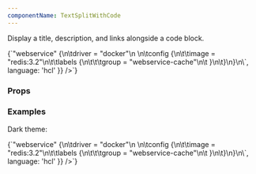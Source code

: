 ```yaml
---
componentName: TextSplitWithCode
---
```


Display a title, description, and links alongside a code block.

<LiveComponent>
{`<TextSplitWithCode
  textSplit={{
    heading: 'Container Orchestration',
    content: 'Deploy, manage, and scale your containers with the Docker, Podman, or Singularity task driver.',
    links: [
      {
        text: 'Read More',
        url: 'https://learn.hashicorp.com/collections/nomad/manage-jobs',
        type: 'outbound',
      },
    ],
  }}
  codeBlock={{
    options: { showWindowBar: true },
    code: \`task <span class="token string">"webservice"</span> <span class="token punctuation">{</span>\n\t<span class="token property">driver</span> <span class="token punctuation">=</span> <span class="token string">"docker"</span>\n  \n\t<span class="token keyword">config</span> <span class="token punctuation">{</span>\n\t\t<span class="token property">image</span> <span class="token punctuation">=</span> <span class="token string">"redis:3.2"</span>\n\t\t<span class="token keyword">labels</span> <span class="token punctuation">{</span>\n\t\t\t<span class="token property">group</span> <span class="token punctuation">=</span> <span class="token string">"webservice-cache"</span>\n\t  <span class="token punctuation">}</span>\n\t<span class="token punctuation">}</span>\n<span class="token punctuation">}</span>\n\`,
    language: 'hcl'
  }}
/>`}
</LiveComponent>

<UsageDetails packageJson={packageJson} />

### Props

<PropsTable props={componentProps} />

### Examples

Dark theme:

<LiveComponent>
{`<TextSplitWithCode
  textSplit={{
    heading: 'Container Orchestration',
    content: 'Deploy, manage, and scale your containers with the Docker, Podman, or Singularity task driver.',
    theme: 'dark',
    links: [
      {
        text: 'Read More',
        url: 'https://learn.hashicorp.com/collections/nomad/manage-jobs',
        type: 'outbound',
      },
    ],
  }}
  codeBlock={{
    options: { showWindowBar: true },
    code: \`task <span class="token string">"webservice"</span> <span class="token punctuation">{</span>\n\t<span class="token property">driver</span> <span class="token punctuation">=</span> <span class="token string">"docker"</span>\n  \n\t<span class="token keyword">config</span> <span class="token punctuation">{</span>\n\t\t<span class="token property">image</span> <span class="token punctuation">=</span> <span class="token string">"redis:3.2"</span>\n\t\t<span class="token keyword">labels</span> <span class="token punctuation">{</span>\n\t\t\t<span class="token property">group</span> <span class="token punctuation">=</span> <span class="token string">"webservice-cache"</span>\n\t  <span class="token punctuation">}</span>\n\t<span class="token punctuation">}</span>\n<span class="token punctuation">}</span>\n\`,
    language: 'hcl'
  }}
/>`}
</LiveComponent>
